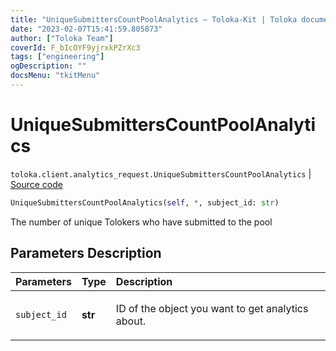 ```yaml
---
title: "UniqueSubmittersCountPoolAnalytics — Toloka-Kit | Toloka documentation"
date: "2023-02-07T15:41:59.805873"
author: ["Toloka Team"]
coverId: F_bIcOYF9yjrxkPZrXc3
tags: ["engineering"]
ogDescription: ""
docsMenu: "tkitMenu"
---
```


# UniqueSubmittersCountPoolAnalytics
`toloka.client.analytics_request.UniqueSubmittersCountPoolAnalytics` | [Source code](https://github.com/Toloka/toloka-kit/blob/v1.1.3/src/client/analytics_request.py#L140)

```python
UniqueSubmittersCountPoolAnalytics(self, *, subject_id: str)
```

The number of unique Tolokers who have submitted to the pool

## Parameters Description

| Parameters | Type | Description |
| :----------| :----| :-----------|
`subject_id`|**str**|<p>ID of the object you want to get analytics about.</p>